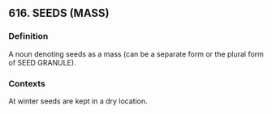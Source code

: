 ## 616. SEEDS (MASS)
### Definition
A noun denoting seeds as a mass (can be a separate form or the plural form of SEED GRANULE).

### Contexts
At winter seeds are kept in a dry location.

